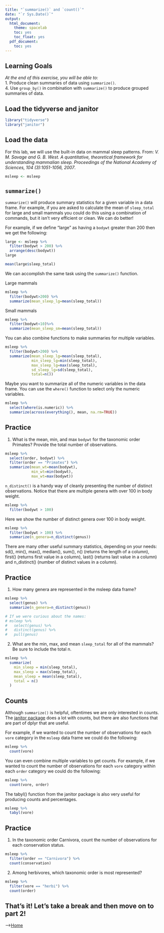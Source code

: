 ```yaml
---
title: "`summarize()` and `count()`"
date: "`r Sys.Date()`"
output:
  html_document:
    theme: spacelab
    toc: yes
    toc_float: yes
  pdf_document:
    toc: yes
---
```


## Learning Goals
*At the end of this exercise, you will be able to:*    
1. Produce clean summaries of data using `summarize()`.  
4. Use `group_by()` in combination with `summarize()` to produce grouped summaries of data.  

## Load the tidyverse and janitor
```r
library("tidyverse")
library("janitor")
```

## Load the data
For this lab, we will use the built-in data on mammal sleep patterns. From: _V. M. Savage and G. B. West. A quantitative, theoretical framework for understanding mammalian sleep. Proceedings of the National Academy of Sciences, 104 (3):1051-1056, 2007_.
```r
msleep <- msleep
```

## `summarize()`
`summarize()` will produce summary statistics for a given variable in a data frame. For example, if you are asked to calculate the mean of `sleep_total` for large and small mammals you could do this using a combination of commands, but it isn't very efficient or clean. We can do better!  

For example, if we define "large" as having a `bodywt` greater than 200 then we get the following:
```r
large <- msleep %>% 
  filter(bodywt > 200) %>% 
  arrange(desc(bodywt))
large
```

```r
mean(large$sleep_total)
```

We can accomplish the same task using the `summarize()` function.  

Large mammals
```r
msleep %>% 
  filter(bodywt>200) %>% 
  summarize(mean_sleep_lg=mean(sleep_total))
```

Small mammals
```r
msleep %>% 
  filter(bodywt<10)%>% 
  summarize(mean_sleep_sm=mean(sleep_total))
```

You can also combine functions to make summaries for multiple variables.
```r
msleep %>% 
  filter(bodywt>200) %>% 
  summarize(mean_sleep_lg=mean(sleep_total),
            min_sleep_lg=min(sleep_total),
            max_sleep_lg=max(sleep_total),
            sd_sleep_lg=sd(sleep_total),
            total=n())
```

Maybe you want to summarize all of the numeric variables in the data frame. You can use the `where()` function to select only the numeric variables.
```r
msleep %>% 
  select(where(is.numeric)) %>% 
  summarize(across(everything(), mean, na.rm=TRUE))
```

## Practice
1. What is the mean, min, and max `bodywt` for the taxonomic order Primates? Provide the total number of observations.
```r
msleep %>% 
  select(order, bodywt) %>% 
  filter(order == "Primates") %>% 
  summarize(mean_wt=mean(bodywt),
            min_wt=min(bodywt),
            max_wt=max(bodywt))
```

`n_distinct()` is a handy way of cleanly presenting the number of distinct observations. Notice that there are multiple genera with over 100 in body weight.
```r
msleep %>% 
  filter(bodywt > 100)
```

Here we show the number of distinct genera over 100 in body weight.
```r
msleep %>% 
  filter(bodywt > 100) %>% 
  summarize(n_genera=n_distinct(genus))
```

There are many other useful summary statistics, depending on your needs: sd(), min(), max(), median(), sum(), n() (returns the length of a column), first() (returns first value in a column), last() (returns last value in a column) and n_distinct() (number of distinct values in a column).

## Practice
1. How many genera are represented in the msleep data frame?
```r
msleep %>% 
  select(genus) %>% 
  summarize(n_genera=n_distinct(genus))

# If we were curious about the names:
# msleep %>% 
#   select(genus) %>% 
#   distinct(genus) %>% 
#   pull(genus)
```

2. What are the min, max, and mean `sleep_total` for all of the mammals? Be sure to include the total n.
```r
msleep %>% 
  summarize(
    min_sleep = min(sleep_total),
    max_sleep = max(sleep_total),
    mean_sleep = mean(sleep_total),
    total = n()
  )
```

## Counts
Although `summarize()` is helpful, oftentimes we are only interested in counts. The [janitor package](https://garthtarr.github.io/meatR/janitor.html) does a lot with counts, but there are also functions that are part of dplyr that are useful.  

For example, if we wanted to count the number of observations for each `vore` category in the `msleep` data frame we could do the following:
```r
msleep %>% 
  count(vore)
```

You can even combine multiple variables to get counts. For example, if we wanted to count the number of observations for each `vore` category within each `order` category we could do the following:
```r
msleep %>% 
  count(vore, order)
```

The tabyl() function from the janitor package is also very useful for producing counts and percentages.  
```r
msleep %>% 
  tabyl(vore)
```

## Practice
1. In the taxonomic order Carnivora, count the number of observations for each conservation status.
```r
msleep %>% 
  filter(order == "Carnivora") %>% 
  count(conservation)
```

2. Among herbivores, which taxonomic order is most represented?
```r
msleep %>% 
  filter(vore == "herbi") %>% 
  count(order)
```

## That's it! Let's take a break and then move on to part 2! 

-->[Home](https://jmledford3115.github.io/datascibiol/)  